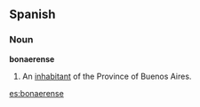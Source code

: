 ==Spanish==
===Noun===
'''bonaerense'''
#An [[inhabitant]] of the Province of Buenos Aires.

[[es:bonaerense]]